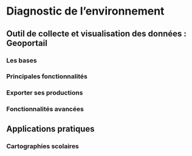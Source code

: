 # Diagnostic de l'environnement

## Outil de collecte et visualisation des données : Geoportail

### Les bases

### Principales fonctionnalités

### Exporter ses productions

### Fonctionnalités avancées

## Applications pratiques

### Cartographies scolaires